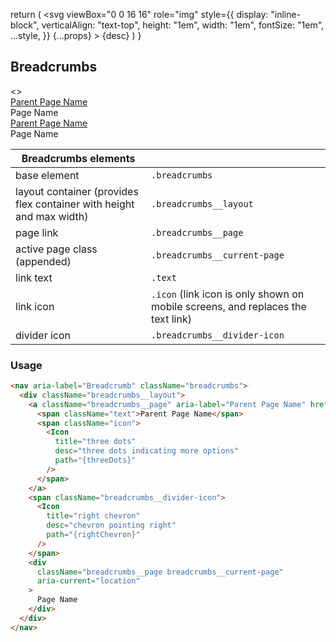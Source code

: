 
<Meta title="Legacy/Breadcrumbs" />

  return (
    <svg
      viewBox="0 0 16 16"
      role="img"
      style={{
        display: "inline-block",
        verticalAlign: "text-top",
        height: "1em",
        width: "1em",
        fontSize: "1em",
        ...style,
      }}
      {...props}
    >
      <title>{title}</title>
      <desc>{desc}</desc>
      <path d={path} fill="currentColor" />
    </svg>
  )
}

## Breadcrumbs

<Preview>
  <Story name="Breadcrumbs">
    <>
      <ColorSchemeWrapper scheme="light">
        <nav aria-label="Breadcrumb" className="breadcrumbs">
          <div className="breadcrumbs__layout">
            <a
              className="breadcrumbs__page"
              aria-label="Parent Page Name"
              href=""
            >
              <span className="text">Parent Page Name</span>
              <span className="icon">
                <Icon
                  title="three dots"
                  desc="three dots indicating more options"
                  path={threeDots}
                />
              </span>
            </a>
            <span className="breadcrumbs__divider-icon">
              <Icon
                title="right chevron"
                desc="chevron pointing right"
                path={rightChevron}
              />
            </span>
            <div
              className="breadcrumbs__page breadcrumbs__current-page"
              aria-current="location"
            >
              Page Name
            </div>
          </div>
        </nav>
      </ColorSchemeWrapper>
      <ColorSchemeWrapper scheme="dark">
        <nav aria-label="Breadcrumb" className="breadcrumbs">
          <div className="breadcrumbs__layout">
            <a
              className="breadcrumbs__page"
              aria-label="Parent Page Name"
              href=""
            >
              <span className="text">Parent Page Name</span>
              <span className="icon">
                <Icon
                  title="three dots"
                  desc="three dots indicating more options"
                  path={threeDots}
                />
              </span>
            </a>
            <span className="breadcrumbs__divider-icon">
              <Icon
                title="right chevron"
                desc="chevron pointing right"
                path={rightChevron}
              />
            </span>
            <div
              className="breadcrumbs__page breadcrumbs__current-page"
              aria-current="location"
            >
              Page Name
            </div>
          </div>
        </nav>
      </ColorSchemeWrapper>
    </>
  </Story>
</Preview>

<!-- prettier-ignore -->
| Breadcrumbs elements |    |
| ---- | ---- |
| base element | <code>.breadcrumbs</code> |
| layout container (provides flex container with height and max width) | <code>.breadcrumbs__layout</code> |
| page link | <code>.breadcrumbs__page</code> |
| active page class (appended) | <code>.breadcrumbs__current-page</code> |
| link text | <code>.text</code> |
| link icon | <code>.icon</code> (link icon is only shown on mobile screens, and replaces the text link) |
| divider icon | <code>.breadcrumbs__divider-icon</code> |

### Usage

```html
<nav aria-label="Breadcrumb" className="breadcrumbs">
  <div className="breadcrumbs__layout">
    <a className="breadcrumbs__page" aria-label="Parent Page Name" href="">
      <span className="text">Parent Page Name</span>
      <span className="icon">
        <Icon
          title="three dots"
          desc="three dots indicating more options"
          path="{threeDots}"
        />
      </span>
    </a>
    <span className="breadcrumbs__divider-icon">
      <Icon
        title="right chevron"
        desc="chevron pointing right"
        path="{rightChevron}"
      />
    </span>
    <div
      className="breadcrumbs__page breadcrumbs__current-page"
      aria-current="location"
    >
      Page Name
    </div>
  </div>
</nav>
```
